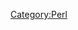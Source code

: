 {{{class="brush: perl"
    use GD;

    # create a new image
    $im = new GD::Image(100,100);

    # allocate some colors
    $white = $im->colorAllocate(255,255,255);
    $black = $im->colorAllocate(0,0,0);       
    $red = $im->colorAllocate(255,0,0);      
    $blue = $im->colorAllocate(0,0,255);

    # make the background transparent and interlaced
    $im->transparent($white);
    $im->interlaced('true');

    # Put a black frame around the picture
    $im->rectangle(0,0,99,99,$black);

    # Draw a blue oval
    $im->arc(50,50,95,75,0,360,$blue);

    # And fill it with red
    $im->fill(50,50,$red);

    # make sure we are writing to a binary stream
    open(STDOUT,">pic2.png");
    binmode STDOUT;

    # Convert the image to PNG and print it on standard output
    print $im->png;
}}}
[[Category:Perl]]

